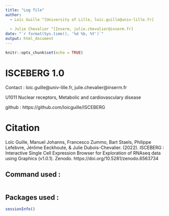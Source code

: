 ```yaml
---
title: "Log file"
author: 
  - Loïc Guille ^[University of Lille, loic.guille@univ-lille.fr]
  
  - Julie Chevalier ^[Inserm, julie.chevalier@inserm.fr]
date: "`r format(Sys.time(), '%d %b, %Y')`"
output: html_document
---
```


```r
knitr::opts_chunk$set(echo = TRUE)
```

# ISCEBERG 1.0

Contact : loic.guille@univ-lille.fr, julie.chevalier@inserm.fr

U1011 Nuclear receptors, Metabolic and cardiovasculary disease

github : https://github.com/loicguille/ISCEBERG

# Citation

Loïc Guille, Manuel Johanns, Francesco Zummo, Bart Staels, Philippe Lefebvre, Jérôme Eeckhoute, & Julie Dubois-Chevalier. (2022). ISCEBERG : Interactive Single Cell Expression Browser for Exploration of RNAseq data using Graphics (v1.0.1). Zenodo. https://doi.org/10.5281/zenodo.6563734

## Command used :

```r

```

## Packages used :

```r
sessionInfo()
```